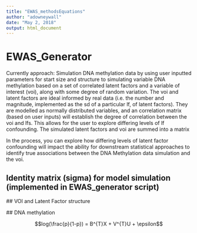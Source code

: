 ```yaml
---
title: "EWAS_methodsEquations"
author: "adowneywall"
date: "May 2, 2018"
output: html_document
---
```


# EWAS_Generator
Currently approach: 
Simulation DNA methylation data by using user inputted parameters for start size and structure to simulating variable DNA methylation based on a set of correlated latent factors and a variable of interest (voi), along with some degree of random variation. The voi and latent factors are ideal informed by real data (i.e. the number and magnitude, implemented as the sd of a particular lf, of latent factors). They are modelled as normally distributed variables, and an correlation matrix (based on user inputs) will establish the degree of correlation between the voi and lfs. This allows for the user to explore differing levels of lf confounding. The simulated latent factors and voi are summed into a matrix


In the process, you can explore how differing levels of latent factor confounding will impact the ability for downstream statistical approaches to identify true associations between the DNA Methylation data simulation and the voi.


## Identity matrix (sigma) for model simulation (implemented in EWAS_generator script)  

 \begin{pmatrix}
 sd_{1} & 0        & 0 & 0       \\
 0        & sd_{2} & 0 & 0       \\
 0        & 0        & . & 0     \\
 0        &          & 0 & sd_{k}\\
 
 \end{pmatrix}
 
 ## VOI and Latent Factor structure  
  
 ## DNA methylation  
 
 $$log(\frac{p}{1-p}) = B^{T}X + V^{T}U + \epsilon$$
 
 
 
 
 